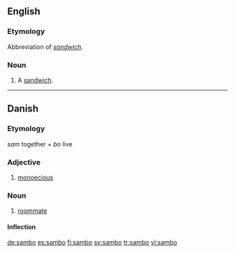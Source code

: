 {{also|Sambo}}
==English==

===Etymology===
Abbreviation of ''[[sandwich]]''.

===Noun===
{{en-noun}}
{{wikipedia|Sandwich}}

# {{slang|Ireland}} A [[sandwich]].

{{anagrams:en/abmos}}
----

==Danish==

===Etymology===
''sam'' together + ''bo'' live

===Adjective===
{{infl|da|adjective}}

# {{botany|lang=da}} [[monoecious]]

===Noun===
{{da-noun|en|er}}

# [[roommate]]

====Inflection====
{{da-noun-infl|en|er}}

[[de:sambo]]
[[es:sambo]]
[[fi:sambo]]
[[sv:sambo]]
[[tr:sambo]]
[[vi:sambo]]
